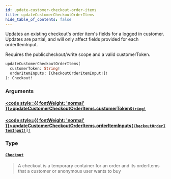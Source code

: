 ```yaml
---
id: update-customer-checkout-order-items
title: updateCustomerCheckoutOrderItems
hide_table_of_contents: false
---
```








Updates an existing checkout's order item's fields for a logged in customer.
Updates are partial, and will only affect fields provided for each orderItemInput.
            
Requires the publiccheckout/write scope and a valid customerToken.

```graphql
updateCustomerCheckoutOrderItems(
  customerToken: String!
  orderItemInputs: [CheckoutOrderItemInput!]!
): Checkout!
```


### Arguments

#### [<code style={{ fontWeight: 'normal' }}>updateCustomerCheckoutOrderItems.<b>customerToken</b></code>](#)<Bullet />[`String!`](/demand/api/graphql-storefront/reference/scalars/string) <Badge class="secondary" text="non-null"/> <Badge class="secondary" text="scalar"/>
> 
> 

#### [<code style={{ fontWeight: 'normal' }}>updateCustomerCheckoutOrderItems.<b>orderItemInputs</b></code>](#)<Bullet />[`[CheckoutOrderItemInput!]!`](/demand/api/graphql-storefront/reference/inputs/checkout-order-item-input) <Badge class="secondary" text="non-null"/> <Badge class="secondary" text="input"/>
> 
> 

### Type

#### [`Checkout`](/demand/api/graphql-storefront/reference/objects/checkout) <Badge class="secondary" text="object"/>
> A checkout is a temporary container for an order and its orderItems that a customer or anonymous user wants to buy
> 






